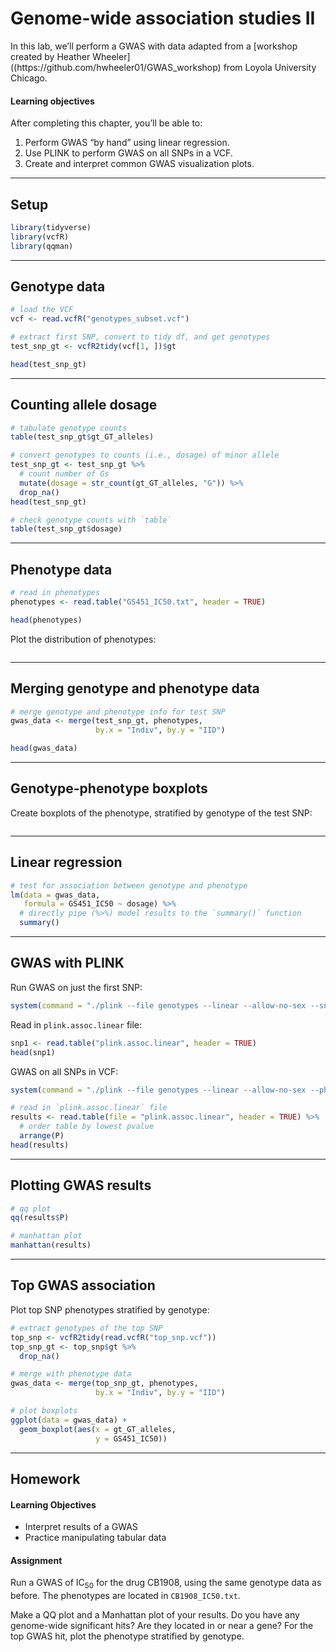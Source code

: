 # Genome-wide association studies II

In this lab, we'll perform a GWAS with data adapted from a [workshop created by Heather Wheeler]((https://github.com/hwheeler01/GWAS_workshop) from Loyola University Chicago.

#### Learning objectives

After completing this chapter, you'll be able to:

1. Perform GWAS "by hand" using linear regression.
2. Use PLINK to perform GWAS on all SNPs in a VCF.
3. Create and interpret common GWAS visualization plots.


***


## Setup

```r
library(tidyverse)
library(vcfR)
library(qqman)
```


***


## Genotype data

```r
# load the VCF
vcf <- read.vcfR("genotypes_subset.vcf")
```

```r
# extract first SNP, convert to tidy df, and get genotypes
test_snp_gt <- vcfR2tidy(vcf[1, ])$gt

head(test_snp_gt)
```


***


## Counting allele dosage

```r
# tabulate genotype counts
table(test_snp_gt$gt_GT_alleles)

# convert genotypes to counts (i.e., dosage) of minor allele
test_snp_gt <- test_snp_gt %>%
  # count number of Gs
  mutate(dosage = str_count(gt_GT_alleles, "G")) %>%
  drop_na()
head(test_snp_gt)
```

```r
# check genotype counts with `table`
table(test_snp_gt$dosage)
```


***


## Phenotype data

```r
# read in phenotypes
phenotypes <- read.table("GS451_IC50.txt", header = TRUE)

head(phenotypes)
```

Plot the distribution of phenotypes:

```r

```


***


## Merging genotype and phenotype data

```r
# merge genotype and phenotype info for test SNP
gwas_data <- merge(test_snp_gt, phenotypes,
                   by.x = "Indiv", by.y = "IID")

head(gwas_data)
```


***


## Genotype-phenotype boxplots

Create boxplots of the phenotype, stratified by genotype of the test SNP:

```r

```


***


## Linear regression

```r
# test for association between genotype and phenotype
lm(data = gwas_data,
   formula = GS451_IC50 ~ dosage) %>%
  # directly pipe (%>%) model results to the `summary()` function
  summary()
```


***


## GWAS with PLINK

Run GWAS on just the first SNP:

```r
system(command = "./plink --file genotypes --linear --allow-no-sex --snp rs9699599 --pheno GS451_IC50.txt --pheno-name GS451_IC50")
```

Read in `plink.assoc.linear` file:

```r
snp1 <- read.table("plink.assoc.linear", header = TRUE)
head(snp1)
```


GWAS on all SNPs in VCF:

```r
system(command = "./plink --file genotypes --linear --allow-no-sex --pheno GS451_IC50.txt --pheno-name GS451_IC50")

# read in `plink.assoc.linear` file
results <- read.table(file = "plink.assoc.linear", header = TRUE) %>%
  # order table by lowest pvalue
  arrange(P)
head(results)
```


***


## Plotting GWAS results

```r
# qq plot
qq(results$P)

# manhattan plot
manhattan(results)
```


***


## Top GWAS association

Plot top SNP phenotypes stratified by genotype:

```r
# extract genotypes of the top SNP
top_snp <- vcfR2tidy(read.vcfR("top_snp.vcf"))
top_snp_gt <- top_snp$gt %>%
  drop_na()

# merge with phenotype data
gwas_data <- merge(top_snp_gt, phenotypes,
                   by.x = "Indiv", by.y = "IID")

# plot boxplots
ggplot(data = gwas_data) +
  geom_boxplot(aes(x = gt_GT_alleles,
                   y = GS451_IC50))
```


***


## Homework

#### Learning Objectives

* Interpret results of a GWAS
* Practice manipulating tabular data

#### Assignment

Run a GWAS of $\mathrm{IC_{50}}$ for the drug CB1908, using the same genotype data as before. The phenotypes are located in `CB1908_IC50.txt`.

Make a QQ plot and a Manhattan plot of your results. Do you have any genome-wide significant hits? Are they located in or near a gene? For the top GWAS hit, plot the phenotype stratified by genotype.